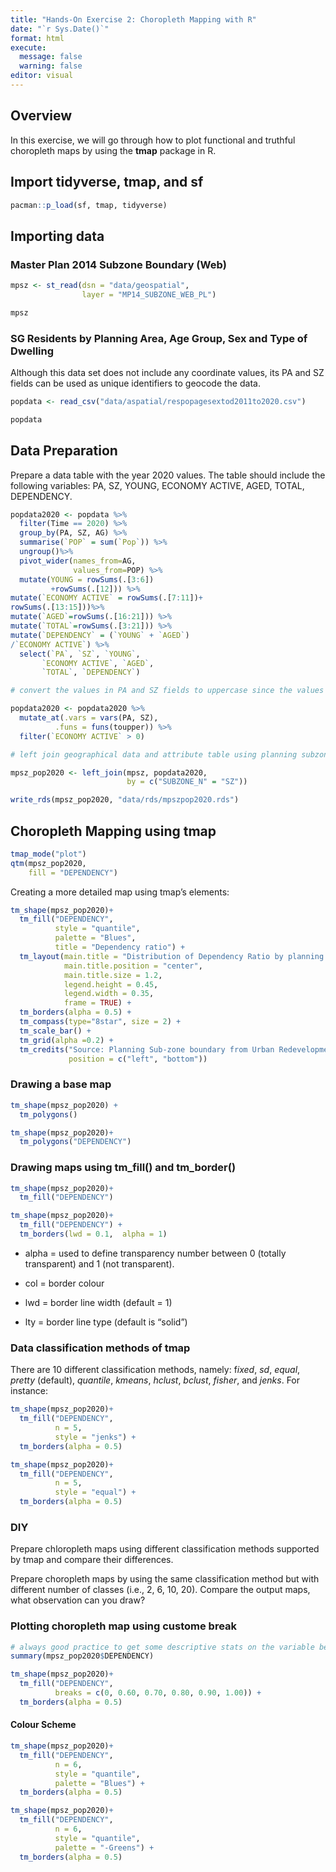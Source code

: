 ```yaml
---
title: "Hands-On Exercise 2: Choropleth Mapping with R"
date: "`r Sys.Date()`"
format: html
execute: 
  message: false
  warning: false
editor: visual
---
```


## Overview

In this exercise, we will go through how to plot functional and truthful choropleth maps by using the **tmap** package in R.

## Import tidyverse, tmap, and sf

```r
pacman::p_load(sf, tmap, tidyverse)
```

## Importing data

### Master Plan 2014 Subzone Boundary (Web)

```r
mpsz <- st_read(dsn = "data/geospatial", 
                layer = "MP14_SUBZONE_WEB_PL")
```

```r
mpsz
```

### SG Residents by Planning Area, Age Group, Sex and Type of Dwelling

Although this data set does not include any coordinate values, its PA and SZ fields can be used as unique identifiers to geocode the data.

```r
popdata <- read_csv("data/aspatial/respopagesextod2011to2020.csv")
```

```r
popdata
```

## Data Preparation

Prepare a data table with the year 2020 values. The table should include the following variables: PA, SZ, YOUNG, ECONOMY ACTIVE, AGED, TOTAL, DEPENDENCY.

```r
popdata2020 <- popdata %>%
  filter(Time == 2020) %>%
  group_by(PA, SZ, AG) %>%
  summarise(`POP` = sum(`Pop`)) %>%
  ungroup()%>%
  pivot_wider(names_from=AG, 
              values_from=POP) %>%
  mutate(YOUNG = rowSums(.[3:6])
         +rowSums(.[12])) %>%
mutate(`ECONOMY ACTIVE` = rowSums(.[7:11])+
rowSums(.[13:15]))%>%
mutate(`AGED`=rowSums(.[16:21])) %>%
mutate(`TOTAL`=rowSums(.[3:21])) %>%  
mutate(`DEPENDENCY` = (`YOUNG` + `AGED`)
/`ECONOMY ACTIVE`) %>%
  select(`PA`, `SZ`, `YOUNG`, 
       `ECONOMY ACTIVE`, `AGED`, 
       `TOTAL`, `DEPENDENCY`)
```

```r
# convert the values in PA and SZ fields to uppercase since the values of PA and SZ fields are made up of upper- and lowercase. On the other, hand the SUBZONE_N and PLN_AREA_N are in uppercase

popdata2020 <- popdata2020 %>%
  mutate_at(.vars = vars(PA, SZ), 
          .funs = funs(toupper)) %>%
  filter(`ECONOMY ACTIVE` > 0)
```

```r
# left join geographical data and attribute table using planning subzone name and sz as the common identifier -- output will be a simple features dataframe

mpsz_pop2020 <- left_join(mpsz, popdata2020,
                          by = c("SUBZONE_N" = "SZ"))
```

```r
write_rds(mpsz_pop2020, "data/rds/mpszpop2020.rds")
```

## Choropleth Mapping using tmap

```r
tmap_mode("plot")
qtm(mpsz_pop2020, 
    fill = "DEPENDENCY")
```

Creating a more detailed map using tmap's elements:

```r
tm_shape(mpsz_pop2020)+
  tm_fill("DEPENDENCY", 
          style = "quantile", 
          palette = "Blues",
          title = "Dependency ratio") +
  tm_layout(main.title = "Distribution of Dependency Ratio by planning subzone",
            main.title.position = "center",
            main.title.size = 1.2,
            legend.height = 0.45, 
            legend.width = 0.35,
            frame = TRUE) +
  tm_borders(alpha = 0.5) +
  tm_compass(type="8star", size = 2) +
  tm_scale_bar() +
  tm_grid(alpha =0.2) +
  tm_credits("Source: Planning Sub-zone boundary from Urban Redevelopment Authorithy (URA)\n and Population data from Department of Statistics DOS", 
             position = c("left", "bottom"))
```

### Drawing a base map

```r
tm_shape(mpsz_pop2020) +
  tm_polygons()
```

```r
tm_shape(mpsz_pop2020)+
  tm_polygons("DEPENDENCY")
```

### Drawing maps using tm_fill() and tm_border()

```r
tm_shape(mpsz_pop2020)+
  tm_fill("DEPENDENCY")
```

```r
tm_shape(mpsz_pop2020)+
  tm_fill("DEPENDENCY") +
  tm_borders(lwd = 0.1,  alpha = 1)
```

-   alpha = used to define transparency number between 0 (totally transparent) and 1 (not transparent).

-   col = border colour

-   lwd = border line width (default = 1)

-   lty = border line type (default is "solid")

### Data classification methods of tmap

There are 10 different classification methods, namely: f*ixed*, *sd*, *equal*, *pretty* (default), *quantile*, *kmeans*, *hclust*, *bclust*, *fisher*, and *jenks*. For instance:

```r
tm_shape(mpsz_pop2020)+
  tm_fill("DEPENDENCY",
          n = 5,
          style = "jenks") +
  tm_borders(alpha = 0.5)
```

```r
tm_shape(mpsz_pop2020)+
  tm_fill("DEPENDENCY",
          n = 5,
          style = "equal") +
  tm_borders(alpha = 0.5)
```

### DIY

Prepare chloropleth maps using different classification methods supported by tmap and compare their differences.

Prepare choropleth maps by using the same classification method but with different number of classes (i.e., 2, 6, 10, 20). Compare the output maps, what observation can you draw?

### Plotting choropleth map using custome break

```r
# always good practice to get some descriptive stats on the variable before setting the break points
summary(mpsz_pop2020$DEPENDENCY)
```

```r
tm_shape(mpsz_pop2020)+
  tm_fill("DEPENDENCY",
          breaks = c(0, 0.60, 0.70, 0.80, 0.90, 1.00)) +
  tm_borders(alpha = 0.5)
```

#### Colour Scheme

```r
tm_shape(mpsz_pop2020)+
  tm_fill("DEPENDENCY",
          n = 6,
          style = "quantile",
          palette = "Blues") +
  tm_borders(alpha = 0.5)
```

```r
tm_shape(mpsz_pop2020)+
  tm_fill("DEPENDENCY",
          n = 6,
          style = "quantile",
          palette = "-Greens") +
  tm_borders(alpha = 0.5)
```

#### 
